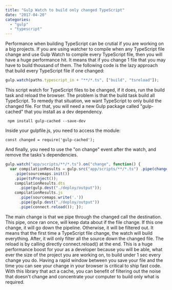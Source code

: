 ```yaml
---
title: "Gulp Watch to build only changed TypeScript"
date: "2017-04-20"
categories:
  - "gulp"
  - "typescript"
---
```


Performance when building TypeScript can be crutial if you are working on a big projects. If you are using watcher to compile when any TypeScript file change and use Gulp Watch to compile every TypeScript file, then you will have a huge performance hit. It means that if you change 1 file that you may have to build thousand of them. The following code is the lazy approach that build every TypeScript file if one changed:

```typescript
gulp.watch(paths.typescript_in + "**/*.ts", ["build", "tsreload"]);
```

This script watch for TypeScript files to be changed, if it does, run the build task and reload the browser. The problem is that the build task build all TypeScript. To remedy that situation, we want TypeScript to only build the changed file. For that, you will need a new Gulp package called "gulp-cached" that you install as a dev dependency.

```
 npm install gulp-cached --save-dev
```

Inside your gulpfile.js, you need to access the module: 

```
const changed = require('gulp-cached');
````

And finally, you need to use the "on change" event after the watch, and remove the tasks's dependencies. 
```typescript
gulp.watch("app/scripts/**/*.ts").on("change", function() { 
  var compilationResults = gulp.src("app/scripts/**/*.ts") .pipe(changed("./deploy/output")) 
    .pipe(sourcemaps.init()) 
    .pipe(tsProject());
    compilationResults.dts
      .pipe(gulp.dest("./deploy/output")); 
    compilationResults.js 
      .pipe(sourcemaps.write('.')) 
      .pipe(gulp.dest("./deploy/output")) 
      .pipe(connect.reload()); });
````

The main change is that we pipe through the changed call the destination. This pipe, once ran once, will keep data about if the file change. If this one change, it will go down the pipeline. Otherwise, it will be filtered out. It means that the first time a TypeScript file change, the watch will build everything. After, it will only filter all the source down the changed file. The reload is by calling directly connect.reload() at the end. This is a huge performance boost for your as a developer because you will be able, what ever the size of the project you are working on, to build under 1 sec every change you do. Having a rapid window between you save your file and the time you can see your change in your browser is critical to ship fast code. With this library that act a cache, you can benefit of filtering out the noise that doesn't change and concentrate your computer to build only what is required.
